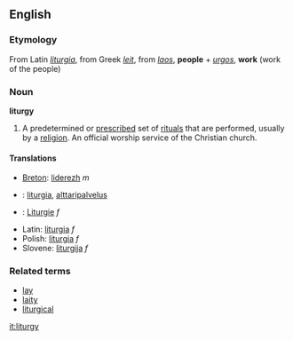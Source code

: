 ==English==

===Etymology===
From Latin ''[[liturgia]]'', from Greek ''[[leit]]'', from ''[[laos]]'', '''people''' + ''[[urgos]]'', '''work''' (work of the people)

===Noun===
'''liturgy'''
#A predetermined or [[prescribe]]d set of [[ritual]]s that are performed, usually by a [[religion]].  An official worship service of the Christian church.

====Translations====
*[[Breton]]: [[liderezh]] ''m''
*{{fi}}: [[liturgia]], [[alttaripalvelus]]
*{{de}}: [[Liturgie]] ''f''
*Latin:  [[liturgia]] ''f''
*Polish: [[liturgia]] ''f''
*Slovene: [[liturgija]] ''f''

===Related terms===
*[[lay]]
*[[laity]]
*[[liturgical]]

[[it:liturgy]]